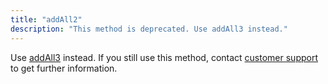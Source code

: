 ```yaml
---
title: "addAll2"
description: "This method is deprecated. Use addAll3 instead."
---
```


Use [addAll3](/optimizely-campaign/docs/addall3) instead. If you still use this method, contact [customer support](/cdn-cgi/l/email-protection#4b383e3b3b24393f0b243b3f222622312e273265282426) to get further information.